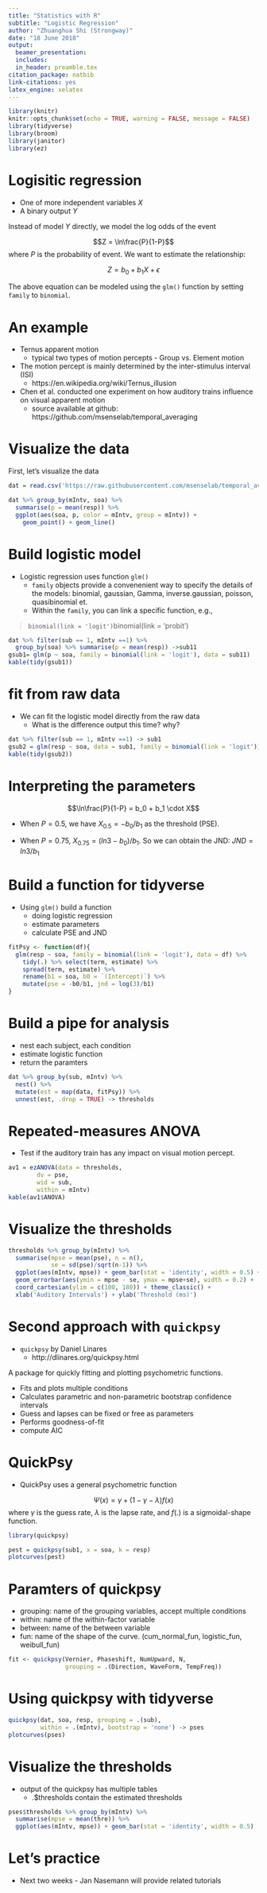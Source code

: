 ```yaml
---
title: "Statistics with R"
subtitle: "Logistic Regression"
author: "Zhuanghua Shi (Strongway)"
date: "18 June 2018"
output: 
  beamer_presentation: 
  includes: 
  in_header: preamble.tex
citation_package: natbib
link-citations: yes
latex_engine: xelatex
---
```

  
```r
library(knitr)
knitr::opts_chunk$set(echo = TRUE, warning = FALSE, message = FALSE)
library(tidyverse)
library(broom)
library(janitor)
library(ez)
```


# Logisitic regression

* One of more independent variables $X$
* A binary output $Y$

Instead of model $Y$ directly, we model the log odds of the event 

$$Z = \ln\frac{P}{1-P}$$
where $P$ is the probability of event. We want to estimate the relationship:

$$ Z = b_0 + b_1 X + \epsilon$$

The above equation can be modeled using the `glm()` function by setting `family` to `binomial`. 

# An example

* Ternus apparent motion
    * typical two types of motion percepts - Group vs. Element motion
* The motion percept is mainly determined by the inter-stimulus interval (ISI)
    * https://en.wikipedia.org/wiki/Ternus_illusion
* Chen et al. conducted one experiment on how auditory trains influence on visual apparent motion
    * source available at github: https://github.com/msenselab/temporal_averaging
    

# Visualize the data

First, let's visualize the data

```r
dat = read.csv('https://raw.githubusercontent.com/msenselab/temporal_averaging/master/exp1.csv')

dat %>% group_by(mIntv, soa) %>%
  summarise(p = mean(resp)) %>%
  ggplot(aes(soa, p, color = mIntv, group = mIntv)) +
    geom_point() + geom_line()
```



# Build logistic model

* Logistic regression uses function `glm()`
    * `family` objects provide a convenenient way to specify the details of the models: binomial, gaussian, Gamma, inverse.gaussian, poisson, quasibinomial et. 
    * Within the `family`, you can link a specific function, e.g.,
    
> `binomial(link = 'logit')
> `binomial(link = 'probit')

```r
dat %>% filter(sub == 1, mIntv ==1) %>% 
  group_by(soa) %>% summarise(p = mean(resp)) ->sub11
gsub1= glm(p ~ soa, family = binomial(link = 'logit'), data = sub11)
kable(tidy(gsub1))
```
# fit from raw data

* We can fit the logistic model directly from the raw data
    * What is the difference output this time? why?

```r
dat %>% filter(sub == 1, mIntv ==1) -> sub1
gsub2 = glm(resp ~ soa, data = sub1, family = binomial(link = 'logit'))
kable(tidy(gsub2))
```

# Interpreting the parameters

$$\ln\frac{P}{1-P} = b_0 + b_1 \cdot X$$

* When $P = 0.5$, we have $X_{0.5} = -b_0/b_1$ as the threshold (PSE). 

* When $P = 0.75$, $X_{0.75} = (ln3 - b_0)/b_1$. So we can obtain the JND: $JND = ln3/b_1$

# Build a function for tidyverse

* Using `glm()` build a function
    * doing logistic regression
    * estimate parameters
    * calculate PSE and JND
    
```r
fitPsy <- function(df){
  glm(resp ~ soa, family = binomial(link = 'logit'), data = df) %>%
    tidy(.) %>% select(term, estimate) %>%
    spread(term, estimate) %>% 
    rename(b1 = soa, b0 = `(Intercept)`) %>% 
    mutate(pse = -b0/b1, jnd = log(3)/b1)
}

```

# Build a pipe for analysis

* nest each subject, each condition
* estimate logistic function
* return the paramters

```r
dat %>% group_by(sub, mIntv) %>%
  nest() %>% 
  mutate(est = map(data, fitPsy)) %>%
  unnest(est, .drop = TRUE) -> thresholds
```

# Repeated-measures ANOVA

* Test if the auditory train has any impact on visual motion percept.
```r
av1 = ezANOVA(data = thresholds,
        dv = pse,
        wid = sub, 
        within = mIntv)
kable(av1$ANOVA)
```


# Visualize the thresholds

```r
thresholds %>% group_by(mIntv) %>%
  summarise(mpse = mean(pse), n = n(),
            se = sd(pse)/sqrt(n-1)) %>%
  ggplot(aes(mIntv, mpse)) + geom_bar(stat = 'identity', width = 0.5) + 
  geom_errorbar(aes(ymin = mpse - se, ymax = mpse+se), width = 0.2) + 
  coord_cartesian(ylim = c(100, 180)) + theme_classic() + 
  xlab('Auditory Intervals') + ylab('Threshold (ms)')
```

# Second approach with `quickpsy`

* `quickpsy` by Daniel Linares
    * http://dlinares.org/quickpsy.html
    
A package for quickly fitting and plotting psychometric functions. 

* Fits and plots multiple conditions
* Calculates parametric and non-parametric bootstrap confidence intervals
* Guess and lapses can be fixed or free as parameters
* Performs goodness-of-fit
* compute AIC

# QuickPsy

* QuickPsy uses a general psychometric function

$$\Psi(x) = \gamma + (1-\gamma - \lambda) f(x)$$
where $\gamma$ is the guess rate, $\lambda$ is the lapse rate, and $f(.)$ is a sigmoidal-shape function. 

```r
library(quickpsy)

pest = quickpsy(sub1, x = soa, k = resp)
plotcurves(pest)
```

# Paramters of quickpsy

* grouping: name of the grouping variables, accept multiple conditions 
* within: name of the within-factor variable
* between: name of the between variable
* fun: name of the shape of the curve. (cum_normal_fun, logistic_fun, weibull_fun)

```r
fit <- quickpsy(Vernier, Phaseshift, NumUpward, N,
                grouping = .(Direction, WaveForm, TempFreq))
```

# Using quickpsy with tidyverse

```r
quickpsy(dat, soa, resp, grouping = .(sub), 
         within = .(mIntv), bootstrap = 'none') -> pses
plotcurves(pses)
```

# Visualize the thresholds

* output of the quickpsy has multiple tables
    * .$thresholds contain the estimated thresholds
    
```r
pses$thresholds %>% group_by(mIntv) %>%
  summarise(mpse = mean(thre)) %>%
  ggplot(aes(mIntv, mpse)) + geom_bar(stat = 'identity', width = 0.5)
```

# Let's practice

* Next two weeks - Jan Nasemann will provide related tutorials


